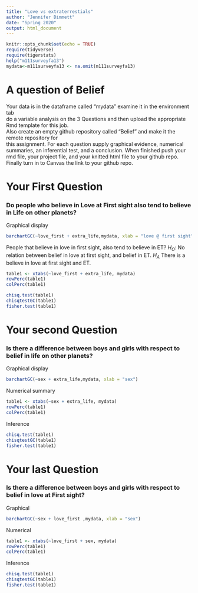 ```yaml
---
title: "Love vs extraterrestials"
author: "Jennifer Dimmett"
date: "Spring 2020"
output: html_document
---
```


```r
knitr::opts_chunk$set(echo = TRUE)
require(tidyverse)
require(tigerstats)
help("m111surveyfa13")
mydata<-m111surveyfa13 <- na.omit(m111surveyfa13)
```

# A question of Belief

Your data is in the dataframe called "mydata" examine it in the environment tab  
do a variable analysis on the 3 Questions and then upload the appropriate Rmd template for this job.   
Also create an empty github repository called "Belief" and make it the remote repository for  
this assignment.  For each question supply graphical evidence, numerical summaries, an inferential test, and a conclusion.  When finished push your rmd file, your project file, and your knitted html file to your github repo.  Finally turn in to Canvas the link to your github repo.




# Your First Question  

### Do people who believe in Love at First sight also tend to believe in Life on other planets?
Graphical display
```r
barchartGC(~love_first + extra_life,mydata, xlab = "love @ first sight")
```
People that believe in love in first sight, also tend to believe in ET?
$H_O$: No relation between belief in love at first sight, and belief in ET.
$H_A$ There is a believe in love at first sight and ET. 

```r
table1 <- xtabs(~love_first + extra_life, mydata)
rowPerc(table1)
colPerc(table1)
```
```r
chisq.test(table1)
chisqtestGC(table1)
fisher.test(table1)
```


    
# Your second Question  

### Is there a difference between boys and girls with respect to belief in life on other planets?
Graphical display


```r
barchartGC(~sex + extra_life,mydata, xlab = "sex")
```
Numerical summary


```r
table1 <- xtabs(~sex + extra_life, mydata)
rowPerc(table1)
colPerc(table1)
```

Inference

```r
chisq.test(table1)
chisqtestGC(table1)
fisher.test(table1)
```

 
 
# Your last Question   

### Is there a difference between boys and girls with respect to belief in love at First sight?

Graphical

```r
barchartGC(~sex + love_first ,mydata, xlab = "sex")
```

Numerical

```r
table1 <- xtabs(~love_first + sex, mydata)
rowPerc(table1)
colPerc(table1)
```

Inference

```r
chisq.test(table1)
chisqtestGC(table1)
fisher.test(table1)
```








